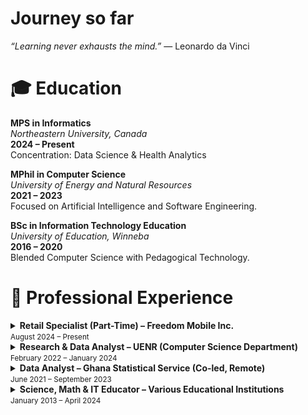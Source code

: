 # Journey so far
::: {.quote}
*"Learning never exhausts the mind."* — Leonardo da Vinci
:::

# 🎓 Education

::: {.timeline}

::: {.timeline-item}
**MPS in Informatics**  
_Northeastern University, Canada_  
**2024 – Present**  
Concentration: Data Science & Health Analytics
:::

::: {.timeline-item}
**MPhil in Computer Science**  
_University of Energy and Natural Resources_  
**2021 – 2023**  
Focused on Artificial Intelligence and Software Engineering.
:::

::: {.timeline-item}
**BSc in Information Technology Education**  
_University of Education, Winneba_  
**2016 – 2020**  
Blended Computer Science with Pedagogical Technology.
:::

:::
<!-- end timeline -->


# 💼 Professional Experience

::: {.experience-accordion}

<details>
<summary><strong>Retail Specialist (Part-Time) – Freedom Mobile Inc.</strong>  
<small>August 2024 – Present</small></summary>

- Engage customers to convert visitors into loyal Freedom Mobile customers
- Promote and demonstrate Freedom Mobile products and services
- Collaborate with team members to achieve sales incentives in fast-paced environment
</details>

<details>
<summary><strong>Research & Data Analyst – UENR (Computer Science Department)</strong>  
<small>February 2022 – January 2024</small></summary>

- Conducted comprehensive data analysis using Python (Pandas, NumPy) to support research projects
- Implemented machine learning models using TensorFlow, PyTorch, and Keras for predictive analytics
- Designed and executed data collection methodologies, ensuring data integrity and reliability
</details>

<details>
<summary><strong>Data Analyst – Ghana Statistical Service (Co-led, Remote)</strong>  
<small>June 2021 – September 2023</small></summary>

- Analyzed large datasets using SQL and Python to identify patterns and trends
- Created interactive dashboards using Tableau and Power BI to visualize research findings for stakeholders
- Designed and implemented effective data collection methodologies
Managed and cleaned large datasets to ensure accuracy and reliability of findings
</details>

<details>
<summary><strong>Science, Math & IT Educator – Various Educational Institutions</strong>  
<small>January 2013 – April 2024</small></summary>

- Delivered technical instruction in Science, Mathematics, and ICT across Junior and Senior high school levels
- Implemented varied teaching techniques to meet visual, kinesthetic, and auditory learners' needs
- Encouraged innovative thinking and practical skills development among students
- Provided comprehensive IT technical support to school administration
</details>

:::
<!-- end experience-accordion -->
